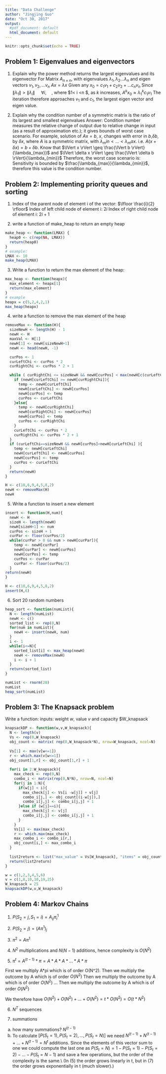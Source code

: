 ```yaml
---
title: "Data Challenge"
author: "Jingjing Guo"
date: "Oct 30, 2017"
output:
  #pdf_document: default
  html_document: default
---
```


```r
knitr::opts_chunk$set(echo = TRUE)
```

## Problem 1: Eigenvalues and eigenvectors
1. Explain why the power method returns the largest eigenvalues and its eigenvector
For Matrix $A_{n\times n}$, with eigenvalues $\lambda _1, \lambda _2 ... \lambda _n$ and eigen vectors $v_1, v_2, ... v_n$
$A x = \lambda x$ 
Given any $x_0 = c_1 v_1 + c_2 v_2 + ... c_n v_n$
\begin{align*}
A x_0 &= A(c_1 v_1 + c_2 v_2 + ... c_n v_n) 
= c_1 Av_1 + c_2 Av_2 + ... c_n Av_n 
= c_1 (\lambda_1 v1) + c_2 (\lambda_2 v_2) + ... c_n (\lambda_n v_n)\\
A^2 x_0 &= A [c_1 (\lambda_1 v_1) + c_2 (\lambda_2 v_2) +\ldots + c_n (\lambda_n v_n)]= \lambda_1 c_1 A v_1 + \lambda_2 c_2 A v_2 + \ldots + \lambda_n c_n A v_n \\ & = \lambda_1 c_1 (\lambda_1 v_1) + \lambda_2 c_2 (\lambda_2 v_2) + \ldots + \lambda_n c_n (\lambda_n v_n)\\ &= c_1 (\lambda_1^2 v1) + c_2 (\lambda_2^2 v_2) + ... c_n (\lambda_n^2 v_n)\\
\ldots \\
A^k x_0 &= c_1 (\lambda_1^k v1) + c_2 (\lambda_2^k v_2) + ... c_n (\lambda_n^k v_n) \\ &= \lambda_1^k [c_1 v_1 + c_2 (\frac{\lambda_2}{\lambda_1})^k v_2 + ... c_n (\frac{\lambda_n}{\lambda_1})^k v_n]
\end{align*}
Since $\|\lambda _1\| >\|\lambda _i\|$ $\quad \forall i,\quad$, where $1< i <n $, as $k$ increases,
$A^k x_0 \approx \lambda_1^k c_1 v_1$
The iteration therefore approaches $v_1$ and $c_1$, the largest eigen vector and eigen value.


2. Explain why the condition number of a symmetric matrix is the ratio of its largest and smallest eigenvalues
Answer: 
Condition number measures the relative change of output due to relative change in input (as a result of approximation etc.); it gives bounds of worst case scenario.  For example, solution of $Ax = b$, $x$, changes with  error in $b$,$\delta b$, by $\delta x$, where $A$ is a symmetric matrix, with $\lambda_min < \ldots < \lambda_max$.
i.e. $A(x+\delta x) = b + \delta b$.
Know that $\lVert x \rVert \geq \frac{\lVert b \rVert}{\lambda_{max}}$ and $\lVert \delta x \rVert \geq \frac{\lVert \delta b \rVert}{\lambda_{min}}$
Therefore, the worst case scenario is:
\begin{align*}
	\frac{\lVert \delta x \rVert}{\lVert x \rVert} \leq \frac{\lambda_{max}}{\lambda_{min}} \frac{\lVert \delta b\rVert}{\lVert b \rVert}
\end{align*}
Sensitivity is bounded by $\frac{\lambda_{max}}{\lambda_{min}}$, therefore this value is the condition number.

## Problem 2: Implementing priority queues and sorting
1. Index of the parent node of element i of the vector: $\lfloor \frac{i}{2} \rfloor$
Index of left child node of element i: $2i$
Index of right child node of element i: $2i + 1$

2. write a function of make_heap to return an empty heap
```r
make_heap <- function(LMAX) {
  heap0 <- c(rep(NA, LMAX))
  return(heap0)
}
# example:
LMAX <- 10
make_heap(LMAX)
```

3. Write a function to return the max element of the heap:
```r
max_heap <- function(heapx){
  max_element <- heapx[1]
  return(max_element)
}
# example
heapx = c(5,2,4,2,1)
max_heap(heapx)
```

4. write a function to remove the max element of the heap
```r
removeMax <- function(H){
  sizeNewH <- length(H) - 1
  newH <- H
  maxVal <- H[1]
  newH[1] <- newH[sizeNewH+1]
  newH <- head(newH, -1)

  curPos <- 1
  curLeftChi <- curPos * 2
  curRightChi <- curPos * 2 + 1

  while ( curRightChi <= sizeNewH && newH[curPos] < max(newH[c(curLeftChi, curRightChi)]) ){
    if (newH[curLeftChi] >= newH[curRightChi]){
      temp <- newH[curLeftChi]
      newH[curLeftChi] <- newH[curPos]
      newH[curPos] <- temp
      curPos <- curLeftChi
    }else{
      temp <- newH[curRightChi]
      newH[curRightChi] <- newH[curPos]
      newH[curPos] <- temp
      curPos <- curRightChi
    }
    curLeftChi <- curPos * 2
    curRightChi <- curPos * 2 + 1
  }
  if (curLeftChi==sizeNewH && newH[curPos]<newH[curLeftChi] ){
    temp <- newH[curLeftChi]
    newH[curLeftChi] <- newH[curPos]
    newH[curPos] <- temp
    curPos <- curLeftChi 
  }
  return(newH)
}

H <- c(10,6,9,4,5,8,2)
newH <- removeMax(H)
newH
```

5. Write a function to insert a new element
```r
insert <- function(H,num){
  newH <- H
  sizeH <- length(newH)
  newH[sizeH+1] <- num
  curPos <- sizeH + 1
  curPar <- floor(curPos/2)
  while(curPar > 0 && num > newH[curPar]){
    temp <- newH[curPar]
    newH[curPar] <- newH[curPos]
    newH[curPos] <- temp    
    curPos <- curPar
    curPar <- floor(curPos/2)
  }
return(newH)
}

H <- c(10,6,9,4,5,8,2)
insert(H,6)
```

6. Sort 20 random numbers
```r
heap_sort <- function(numList){
  N <- length(numList)
  newH <- c()
  sorted_list <- rep(0,N)
  for(num in numList){
    newH <- insert(newH, num)
  }
  i <- 1
  while(i<=N){
    sorted_list[i] <- max_heap(newH)
    newH <- removeMax(newH)
    i <- i + 1
  }
  return(sorted_list)
}

numList <- rnorm(20)
numList
heap_sort(numList)
```


## Problem 3: The Knapsack problem
Write a function:
inputs: weight $w$, value $v$ and capacity $W_knapsack

```r
knapsackDP <- function(w,v,W_knapsack){
  N <- length(v)
  Vs <- rep(0,W_knapsack)
  obj_count <- matrix( rep(0,W_knapsack*N), nrow=W_knapsack, ncol=N)
  
  Vs[1] <- max(v[w<=1])
  r <- which.max(v[w<=1])
  obj_count[1,r] <- obj_count[1,r] + 1
  
  for(i in 2:W_knapsack){
    max_check <- rep(0,N)
    combo_i <- matrix(rep(0,N*N), nrow=N, ncol=N)
    for(j in 1:N){
      if(w[j] < i){
        max_check[j] <- Vs[i -w[j]] + v[j]
        combo_i[j,] <- obj_count[(i-w[j]),]
        combo_i[j,j] <- combo_i[j,j] + 1
      }else if (w[j]==i){
        max_check[j] <- v[j]
        combo_i[j,j] <- combo_i[j,j] + 1
      }
    }
    Vs[i] <- max(max_check)
    r <- which.max(max_check)
    max_combo_i <- combo_i[r,]
    obj_count[i,] <- max_combo_i
  }
  
  list2return <- list("max_value" = Vs[W_knapsack], "items" = obj_count[W_knapsack,])
  return(list2return)
}

w = c(1,2,3,4,5,6)
v = c(1,8,10,10,19,25) 
W_knapsack = 25
knapsackDP(w,v,W_knapsack)
```

## Problem 4: Markov Chains
1. $P(S_2=j,S_1=i) = A_{ij}\pi^1_i$

2. $P(S_2=j) = (A \pi^1)_j$

3. $\pi^2 = A \pi^1$

4. $N^2$ multiplications and $N(N-1)$ additions, hence complexity is $O(N^2)$

5. $\pi^t = A^(t-1)*\pi = A*A*A*...*A*\pi$

First we multiply A*pi which is of order O(N^2). 
Then we multiply the outcome by A which is of order $O(N^2)$
Then we multiply the outcome by A which is of order $O(N^2)$
...
Then we multiply the outcome by A which is of order $O(N^2)$

We therefore have $O(N^2)+O(N^2)+...+O(N^2) = t*O(N^2) = O(t*N^2)$

6. $N^T$ sequences


7. summations
(a) how many summations? $N^(t-1)$
(b) To calculate $[P(S_t=1),P(S_t=2),...,P(S_t=N)]$ we need $N^(t-1)+N^(t-1)+...+N^(t-1)=N^t$ additions. Since the elements of this vector sum to one we could compute the last one as $P(S_t=N)=1-P(S_t=1)-P(S_t=2)-...-P(S_t=N-1)$ and save a few operations, but the order of the complexity is the same.\\
(In (5) the order grows linearly in t, but in (7) the order grows exponentially in t (much slower).)








